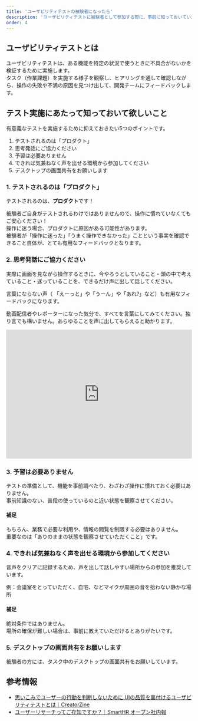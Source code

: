 ```yaml
---
title: 'ユーザビリティテストの被験者になったら'
description: 'ユーザビリティテストに被験者として参加する際に、事前に知っておいていただきたいことをまとめました。'
order: 4
---
```

<!-- textlint-disable -->
## ユーザビリティテストとは
ユーザビリティテストは、ある機能を特定の状況で使うときに不具合がないかを検証するために実施します。  
タスク（作業課題）を実施する様子を観察し、ヒアリングを通して確認しながら、操作の失敗や不満の原因を見つけ出して、開発チームにフィードバックします。

## テスト実施にあたって知っておいて欲しいこと
有意義なテストを実施するために抑えておきたい5つのポイントです。

1. テストされるのは「プロダクト」
2. 思考発話にご協力ください
3. 予習は必要ありません
4. できれば気兼ねなく声を出せる環境から参加してください
5. デスクトップの画面共有をお願いします

### 1. テストされるのは「プロダクト」

テストされるのは、**プロダクト**です！

被験者ご自身がテストされるわけではありませんので、操作に慣れていなくてもご安心ください！  
操作に迷う場合、プロダクトに原因がある可能性があります。  
被験者が「操作に迷った」「うまく操作できなかった」ことという事実を確認できること自体が、とても有用なフィードバックとなります。


### 2. 思考発話にご協力ください

実際に画面を見ながら操作するときに、今やろうとしていること・頭の中で考えていること・迷っていることを、できるだけ声に出して話してください。

言葉にならない声（ 「えーっと」や「うーん」や「あれ?」など）も有用なフィードバックになります。

動画配信者やレポーターになった気分で、すべてを言葉にしてみてください。独り言でも構いません。あらゆることを声に出してもらえると助かります。

<iframe width="100%" height="350" src="https://www.youtube.com/embed/xWePbJLHhHA" title="ユーザビリティテストの思考発話をしている様子" frameborder="0" allow="accelerometer; autoplay; clipboard-write; encrypted-media; gyroscope; picture-in-picture" allowfullscreen></iframe>


### 3. 予習は必要ありません

テストの準備として、機能を事前調べたり、わざわざ操作に慣れておく必要はありません。  
事前知識のない、普段の使っているのと近い状態を観察させてください。

#### 補足

もちろん、業務で必要な利用や、情報の閲覧を制限する必要はありません。  
重要なのは「ありのままの状態を観察させていただくこと」です。

### 4. できれば気兼ねなく声を出せる環境から参加してください

音声をクリアに記録するため、声を出して話しやすい場所からの参加を推奨しています。

例：会議室をとっていただく、自宅、などマイクが周囲の音を拾わない静かな場所

#### 補足
絶対条件ではありません。  
場所の確保が難しい場合は、事前に教えていただけるとありがたいです。

### 5. デスクトップの画面共有をお願いします

被験者の方には、タスク中のデスクトップの画面共有をお願いしています。


## 参考情報
- [思いこみでユーザーの行動を判断しないために UIの品質を裏付けるユーザビリティテストとは｜CreatorZine](https://creatorzine.jp/article/detail/1758)
- [ユーザーリサーチってご存知ですか？｜SmartHR オープン社内報](https://shanaiho.smarthr.co.jp/n/n426fd941cfcf)


<!-- textlint-disable -->

